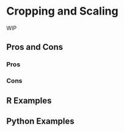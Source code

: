 # Cropping and Scaling {#sec-image-crop-scale}

WIP

## Pros and Cons

### Pros

### Cons

## R Examples

## Python Examples

